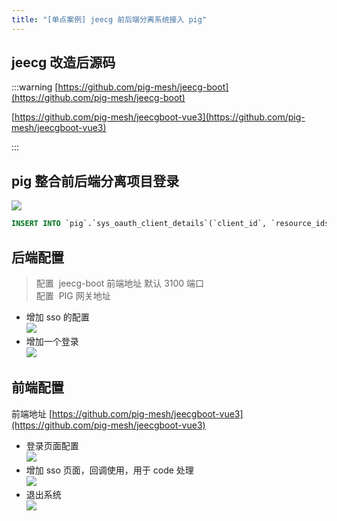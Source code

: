 ```yaml
---
title: "[单点案例] jeecg 前后端分离系统接入 pig"
---
```


## jeecg 改造后源码
:::warning
[https://github.com/pig-mesh/jeecg-boot](https://github.com/pig-mesh/jeecg-boot)

[https://github.com/pig-mesh/jeecgboot-vue3](https://github.com/pig-mesh/jeecgboot-vue3)

:::



## pig 整合前后端分离项目登录


![](https://minio.pigx.vip/alei/2023/01/a073deb5969c26e2e59f7c9327b9fa41.png)



```sql
INSERT INTO `pig`.`sys_oauth_client_details`(`client_id`, `resource_ids`, `client_secret`, `scope`, `authorized_grant_types`, `web_server_redirect_uri`, `authorities`, `access_token_validity`, `refresh_token_validity`, `additional_information`, `autoapprove`, `create_time`, `update_time`, `create_by`, `update_by`) VALUES ('jeecg-boot', '', 'jeecg-boot', 'server', 'authorization_code', 'http://127.0.0.1:3100/sso', '', 168000000, 168000000, '', 'false', '2023-01-17 08:31:46', '2023-01-17 09:32:06', 'admin', 'admin');
```



## 后端配置


> 配置  jeecg-boot 前端地址 默认 3100 端口  
配置  PIG 网关地址
>



+  增加 sso 的配置  
![](https://minio.pigx.vip/alei/2023/01/841f482b05aa263356b941a5301b0f5c.png) 
+  增加一个登录  
![](https://minio.pigx.vip/alei/2023/01/d479312b9c2ab8569b19fd8f84d7d6fa.png) 



## 前端配置


前端地址 [https://github.com/pig-mesh/jeecgboot-vue3](https://github.com/pig-mesh/jeecgboot-vue3)



+  登录页面配置  
![](https://minio.pigx.vip/alei/2023/01/7c61cb04d291a39c026205bafc25e3c5.png) 
+  增加 sso 页面，回调使用，用于 code 处理  
![](https://minio.pigx.vip/alei/2023/01/d6eb64a260f87cae36740c7e7cf7abf4.png) 
+  退出系统  
![](https://minio.pigx.vip/alei/2023/01/ecd7091d1ebf3cba98baa8db3ba48aad.png) 

##
